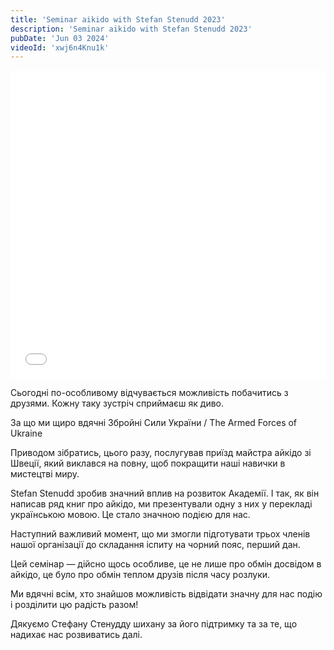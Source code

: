 ```yaml
---
title: 'Seminar aikido with Stefan Stenudd 2023'
description: 'Seminar aikido with Stefan Stenudd 2023'
pubDate: 'Jun 03 2024'
videoId: 'xwj6n4Knu1k'
---
```

<iframe width="100%" height="493" src={`https://www.youtube.com/embed/${frontmatter.videoId}`} frameborder="0" allowfullscreen></iframe>
<br/>

Сьогодні по-особливому відчувається можливість побачитись з друзями. Кожну таку зустріч сприймаєш як диво.

За що ми щиро вдячні Збройні Сили України / The Armed Forces of Ukraine

Приводом зібратись, цього разу, послугував приїзд майстра айкідо зі Швеції, який виклався на повну, щоб покращити наші навички в мистецтві миру. 

 Stefan Stenudd зробив значний вплив на розвиток Академії. І так, як він написав ряд книг про айкідо, ми презентували одну з них у перекладі українською мовою. Це стало значною подією для нас.

Наступний важливий момент, що ми змогли підготувати трьох членів нашої організації до складання іспиту на чорний пояс, перший дан.

Цей семінар — дійсно щось особливе, це не лише про обмін досвідом в айкідо, це було про обмін теплом друзів після часу розлуки.

Ми вдячні всім, хто знайшов можливість відвідати значну для нас подію і розділити цю радість разом!

Дякуємо Стефану Стенудду шихану за його підтримку та за те, що надихає нас розвиватись далі.

